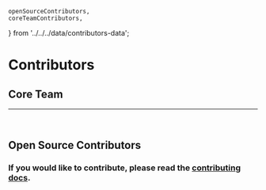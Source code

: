	openSourceContributors,
	coreTeamContributors,
} from '../../../data/contributors-data';

# Contributors

## Core Team

<Contributors contributors={coreTeamContributors} />

---

<br />

## Open Source Contributors

<Contributors contributors={openSourceContributors} />

### If you would like to contribute, please read the [contributing docs](https://github.com/AnswerOverflow/AnswerOverflow/blob/main/CONTRIBUTING.md).
